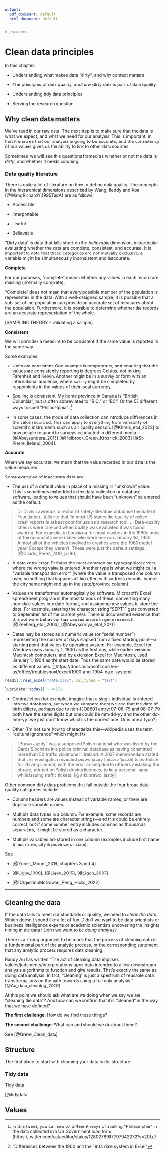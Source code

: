 ```yaml
---
output:
  pdf_document: default
  html_document: default
---
```



<!-- 
This file by Martin Monkman is licensed under a Creative Commons Attribution 4.0 International License. 
-->



```r

# packages

```


# Clean data principles {#clean-data}

In this chapter:

* Understanding what makes data “dirty”, and why context matters

* The principles of data quality, and how dirty data is part of data quality

* Understanding tidy data principles

* Serving the research question




## Why clean data matters


We've read in our raw data. The next step is to make sure that the data is what we expect, and what we need for our analysis. This is important, in that it ensures that our analysis is going to be accurate, and the consistency of our values gives us the ability to link to other data sources.


Sometimes, we will see this questions framed as whether or not the data is _dirty_, and whether it needs _cleaning_.



### Data quality literature

There is quite a lot of literature on how to define data quality. The concepts in the hierarchical dimensions described by Wang, Reddy and Kon [@WangRichardY.1995TqdA] are as follows:

* Accessible

* Interpretable

* Useful

* Believable

"Dirty data" is data that falls short on the _believable_ dimension, in particular evaluating whether the data are complete, consistent, and accurate. It is important to note that these categories are not mutually exclusive; a variable might be simultaneously inconsistent and inaccurate.

**Complete**

For our purposes, "complete" means whether any values in each record are missing (internally complete).

"Complete" does not mean that every possible member of the population is represented in the data. With a well-designed sample, it is possible that a sub-set of the population can provide an accurate set of measures about the population. Furthermore, it is possible to determine whether the records are an accurate representation of the whole.

[SAMPLING THEORY -- validating a sample]

**Consistent**

We will consider a measure to be consistent if the same value is reported in the same way.

Some examples:

* Units are consistent. One example is temperature, and ensuring that the values are consistently reporting in degrees Celsius, not mixing Farenheit and Kelvin. Another might be in a survey or form with an international audience, where `salary` might be completed by respondents in the values of their local currency.

* Spelling is consistent. My home province in Canada is "British Columbia", but is often abbreviated to "B.C." or "BC". Or the 57 different ways to spell "Philadelphia". ^[In this tweet, you can see 57 different ways of spelling "Philadelphia" in the data collected in a US Government loan form (https://twitter.com/dataeditor/status/1280278987797942272?s=20)]

* In some cases, the mode of data collection can introduce differences in the value recorded. This can apply to everything from variability of scientific instruments such as air quality sensors [@Khreis_etal_2022] to how people respond to surveys conducted in different media [@Abeysundera_2015] [@Holbrook_Green_Krosnick_2003] [@St-Pierre_Beland_2004].



**Accurate**

When we say accurate, we mean that the value recorded in our data is the value measured.

Some examples of inaccurate data are:

* The use of a default value in place of a missing or "unknown" value. This is sometimes embedded in the data collection or database software, leading to values that should have been "unknown" be entered as the default.

> Dr Davis Lawrence, director of safety-literature database the SafeLit Foundation...tells me that 'in most US states the quality of police crash reports is at best poor for use as a research tool. ... Data-quality checks were rare and when quality was evaluated it was found wanting. For example, in Louisiana for most crashes in the 1980s most of the occupants were males who were born on January 1st, 1950. Almost all of the vehicles involved in crashes were the 1960 model year.' Except they weren't. These were just the default settings. [@Criado_Perez_2019, p.190]



* A data entry error. Perhaps the most common are typographical errors, where the wrong value is entered. Another type is what we might call a "variable transposition error" (where the value is transposed one column over, something that happens all too often with address records, where the city name might end up in the state/province column).

* Values are transformed automagically by software. Microsoft's Excel spreadsheet program is the most famous of these, converting many non-date values into date format, and assigning new values to store the data. For example, entering the character string "SEPT1" gets converted to September 1st of the current year. There is documented evidence that this software behaviour has caused errors in gene research. [@Zeeberg_etal_2004], [@Abeysooriya_etal_2021]


* Dates may be stored as a numeric value (or "serial number") representing the number of days elapsed from a fixed starting point—a starting point that varies by operating system. For example, Excel for Windows uses January 1, 1900 as the first day, while earlier versions Macintosh computers, and by extension Excel for Macintosh, used January 1, 1904 as the start date. Thus the same date would be stored as different values. ^["Differences between the 1900 and the 1904 date system in Excel"](https://docs.microsoft.com/en-us/office/troubleshoot/excel/1900-and-1904-date-system)

```r
readxl::read_excel("date.xlsx", col_types = "text")

lubridate::today() - 44571
```



* Contradiction (for example, imagine that a single individual is entered into two databases, but when we compare them we see that the date of birth differs, perhaps due to non-ISO8601 entry: 07-08-79 and 08-07-79 both have the same digits but one could be mm-dd-yy and the other dd-mm-yy...we just don't know which is the correct one. Or is one a typo?)


* Other (I'm not sure how to characterize this—wikipedia uses the term "cultural ignorance" which might fit)

> "Prawo Jazdy" was a supposed Polish national who was listed by the Garda Síochána in a police criminal database as having committed more than 50 traffic violations in Ireland. A 2007 memorandum stated that an investigation revealed prawo jazdy [ˈpra.vɔ ˈjaz.dɨ] to be Polish for 'driving licence', with the error arising due to officers mistaking the phrase, printed on Polish driving licences, to be a personal name while issuing traffic tickets. [@wiki:prawo_jazdy]


Other common dirty data problems that fall outside the four broad data quality categories include:

* Column headers are values instead of variable names, or there are duplicate variable names.

* Multiple data types in a column. For example, some records are numbers and some are character strings—and this could be entirely correct, but if some number entry includes commas as thousands separators, it might be stored as a character.

* Multiple variables are stored in one column (examples include first name & last name, city & province or state).





See 

* [@Zumel_Mount_2019, chapters 3 and 4]


* [@Ligon_1996], [@Ligon_2015], [@Ligon_2007] 

* [@DAgostinoMcGowan_Peng_Hicks_2022]


***

## Cleaning the data

If the data fails to meet our standards or quality, we need to _clean the data_. Which doesn't sound like a lot of fun. Didn't we want to be data scientists or business intelligence experts or academic scientists uncovering the insights hiding in the data? Don't we want to be _doing analysis_? 

There is a strong argument to be made that the process of cleaning data is a fundamental part of the analytic process, or the corresponding statement that any analytic process requires data cleaning.

Randy Au has written "The act of cleaning data imposes values/judgments/interpretations upon data intended to allow downstream analysis algorithms to function and give results. That’s exactly the same as doing data analysis. In fact, “cleaning” is just a spectrum of reusable data transformations on the path towards doing a full data analysis." [@Au_data_cleaning_2020]

At this point we should ask what are we doing when we say we are "cleaning the data"? And how can we confirm that it is "cleaned" in the way that we have defined?


**The first challenge**: How do we find these things?

**The second challenge**: What can and should we do about them?


See [@Greve_Clean_data]


## Structure

The first place to start with cleaning your data is the structure. 


### Tidy data

Tidy data\index{tidy data}

[@tidydata]




## Values


